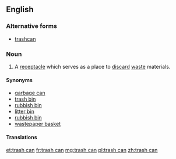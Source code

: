 ==English==

===Alternative forms===
* [[trashcan]]

===Noun===
{{en-noun|head=[[trash]] [[can]]}}

# {{context|US}} A [[receptacle]] which serves as a place to [[discard]] [[waste]] materials.

====Synonyms====
* [[garbage can]]
* [[trash bin]]
* [[rubbish bin]]
* [[litter bin]]
* [[rubbish bin]]
* [[wastepaper basket]]

====Translations====
{{trans-see|garbage can}}

[[et:trash can]]
[[fr:trash can]]
[[mg:trash can]]
[[pl:trash can]]
[[zh:trash can]]